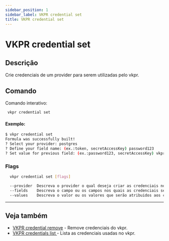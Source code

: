 ```yaml
---
sidebar_position: 1
sidebar_label: VKPR credential set
title: VKPR credential set
---
```


# VKPR credential set

## Descrição

Crie credenciais de um provider para serem utilizadas pelo vkpr.

## Comando

Comando interativo:

```sh
 vkpr credential set
```
#### Exemplo:

```bash
$ vkpr credential set
Formula was successfully built!
? Select your provider: postgres
? Define your field name: (ex.:token, secretAccessKey) password123
? Set value for previous field: (ex.:password123, secretAccessKey) vkpr123
```

### Flags

```bash
  vkpr credential set [flags]
```

```sh
  --provider  Descreva o provider o qual deseja criar as credenciais no vkpr.
  --fields    Descreva o campo ou os campos nos quais as credenciais serão adicionada no provider. 
  --values    Descreva o valor ou os valores que serão atribuidos aos campos do provider adicionado.
```

---

## Veja também

- [VKPR credential remove](/docs/commands/credential/delete) - Remove credenciais do vkpr.
- [VKPR credentials list ](/docs/commands/credential/list ) - Lista as credenciais usadas no vkpr.
